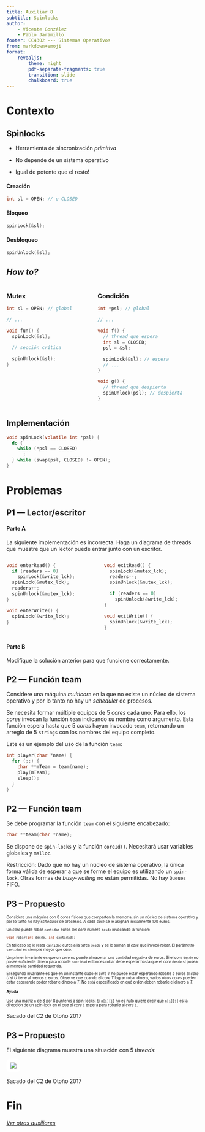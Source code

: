 ```yaml
---
title: Auxiliar 8
subtitle: Spinlocks
author: 
    - Vicente González
    - Pablo Jaramillo
footer: CC4302 --- Sistemas Operativos
from: markdown+emoji
format:
    revealjs:
        theme: night
        pdf-separate-fragments: true
        transition: slide
        chalkboard: true
---
```

# Contexto
## Spinlocks

::: {.incremental}
- Herramienta de sincronización *primitiva*

- No depende de un sistema operativo

- Igual de potente que el resto!
:::


::: {.fragment}
#### Creación

```.c
int sl = OPEN; // o CLOSED
```
:::

::: {.fragment}
#### Bloqueo
```.c
spinLock(&sl); 
```
:::

::: {.fragment}
#### Desbloqueo
```.c
spinUnlock(&sl);
```
:::


## *How to?* 

::: {.columns}
::: {.column width="45%"}
::: {.fragment}
### Mutex

```.c
int sl = OPEN; // global

// ...

void fun() {
  spinLock(&sl);

  // sección crítica

  spinUnlock(&sl);
}
```
:::
:::
::: {.column width="55%"}
::: {.fragment}
### Condición
```.c
int *psl; // global

// ...

void f() {
  // thread que espera
  int sl = CLOSED;
  psl = &sl;

  spinLock(&sl); // espera
  // ...
}

void g() {
  // thread que despierta
  spinUnlock(psl); // despierta
}
```
:::
:::
:::


## Implementación
```.c
void spinLock(volatile int *psl) {
  do {
    while (*psl == CLOSED)
      ;
  } while (swap(psl, CLOSED) != OPEN);
}
```


# Problemas

## P1 --- Lector/escritor {.smaller}
::: {.fragment}
#### Parte A
La siguiente implementación es incorrecta. Haga un diagrama de threads que 
muestre que un lector puede entrar junto con un escritor.

::: {.columns}
::: {.column width=""}

```.c
void enterRead() {
  if (readers == 0)
    spinLock(&write_lck);
  spinLock(&mutex_lck);
  readers++;
  spinUnlock(&mutex_lck);
}

void enterWrite() {
  spinLock(&write_lck);
}
```

:::
::: {.column width=""}
```.c
void exitRead() {
  spinLock(&mutex_lck);
  readers--;
  spinUnlock(&mutex_lck);

  if (readers == 0)
    spinUnlock(&write_lck);
}

void exitWrite() {
  spinUnlock(&write_lck);
}
```
:::
:::
:::

::: {.fragment}
#### Parte B
Modifique la solución anterior para que funcione correctamente.
:::

## P2 --- Función team {.smaller auto-animate=true}
Considere una máquina _multicore_ en la que no existe un núcleo de sistema operativo
y por lo tanto no hay un _scheduler_ de procesos.

Se necesita formar múltiple equipos de 5 _cores_ cada uno. Para ello, los _cores_ invocan
la función `team` indicando su nombre como argumento. Esta función espera hasta que
5 _cores_ hayan invocado `team`, retornando un arreglo de 5 `strings` con los nombres del
equipo completo.

Este es un ejemplo del uso de la función `team`:

```.c
int player(char *name) {
  for (;;) {
    char **mTeam = team(name);
    play(mTeam);
    sleep();
  }
}
```


## P2 --- Función team {.smaller auto-animate=true}
Se debe programar la función `team` con el siguiente encabezado:
```.c
char **team(char *name);
```

Se dispone de `spin-locks` y la función `coreId()`. Necesitará usar variables globales
y `malloc`.

Restricción: Dado que no hay un núcleo de sistema operativo, la única forma válida
de esperar a que se forme el equipo es utilizando un `spin-lock`. Otras formas de 
_busy-waiting_ no están permitidas. No hay `Queues` FIFO.


## P3 -- Propuesto {.smaller auto-animate=true}

::: {style="font-size: 70%"}
Considere una máquina con 8 _cores_ físicos que comparten la memoria, sin un núcleo de sistema
operativo y por lo tanto no hay _scheduler_ de procesos. A cada _core_ se le asignan inicialmente 100
euros. 

Un _core_ puede robar `cantidad` euros del _core_ número `desde` invocando la función:

```.c
void robar(int desde, int cantidad);
```

En tal caso se le resta `cantidad` euros a la tarea `desde` y se le suman al _core_ que invocó robar. 
El parámetro `cantidad` es siempre mayor que cero.

Un primer invariante es que un _core_ no puede almacenar una cantidad negativa de euros. 
Si el _core_ `desde` no posee suficiente dinero para robarle `cantidad` entonces robar debe 
esperar hasta que el _core_ `desde` sí posea al menos la cantidad requerida. 


El segundo invariante es que en un instante dado el _core_ $T$ no puede estar esperando 
robarle $c$ euros al _core_ $U$ si $U$ tiene al menos $c$ euros.
Observe que cuando el _core_ $T$ lograr robar dinero, varios otros _cores_ pueden estar 
esperando poder robarle dinero a $T$.
No está especificado en qué orden deben robarle el dinero a $T$.

#### Ayuda
Use una matriz `m` de 8 por 8 punteros a spin-locks. Si `m[i][j]` no es nulo quiere decir que
`m[i][j]` es la dirección de un spin-lock en el que el _core_ `i` espera para robarle al _core_ `j`.
:::

::: {.aside}
Sacado del C2 de Otoño 2017
:::

## P3 -- Propuesto {.smaller auto-animate=true}
El siguiente diagrama muestra una situación con 5 _threads_:

![](./res/cc4302.propuesto.png){style="background-color: white; border-radius: 10px; padding: 10px"}

::: {.aside}
Sacado del C2 de Otoño 2017
:::

# Fin
*[Ver otras auxiliares](4302.0.qmd)*

